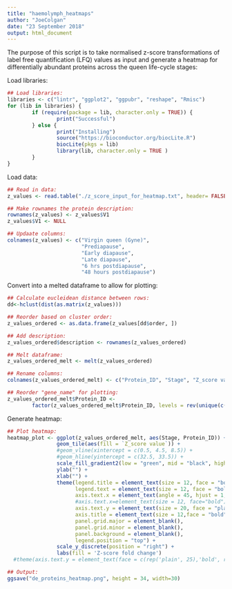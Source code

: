 ```yaml
---
title: "haemolymph_heatmaps"
author: "JoeColgan"
date: "23 September 2018"
output: html_document
---
```


The purpose of this script is to take normalised z-score transformations of label free quantification (LFQ) values as input and generate a heatmap for differentially abundant proteins across the queen life-cycle stages:

Load libraries:

```r
## Load libraries:
libraries <- c("lintr", "ggplot2", "ggpubr", "reshape", "Rmisc")
for (lib in libraries) {
        if (require(package = lib, character.only = TRUE)) {
                print("Successful")
        } else {
                print("Installing")
                source("https://bioconductor.org/biocLite.R")
                biocLite(pkgs = lib)
                library(lib, character.only = TRUE )
        }
}
```
Load data:

```r
## Read in data:
z_values <- read.table("./z_score_input_for_heatmap.txt", header= FALSE)

## Make rownames the protein description:
rownames(z_values) <- z_values$V1
z_values$V1 <- NULL

## Updaate columns:
colnames(z_values) <- c("Virgin queen (Gyne)", 
                        "Prediapause", 
                        "Early diapause", 
                        "Late diapause", 
                        "6 hrs postdiapause", 
                        "48 hours postdiapause")
```

Convert into a melted dataframe to allow for plotting:

```r
## Calculate eucleidean distance between rows:
dd<-hclust(dist(as.matrix(z_values)))

## Reorder based on cluster order:
z_values_ordered <- as.data.frame(z_values[dd$order, ])

## Add description:
z_values_ordered$description <- rownames(z_values_ordered)

## Melt dataframe:
z_values_ordered_melt <- melt(z_values_ordered)

## Rename columns:
colnames(z_values_ordered_melt) <- c("Protein_ID", "Stage", "Z_score value")

## Reorder "gene_name" for plotting:
z_values_ordered_melt$Protein_ID <- 
        factor(z_values_ordered_melt$Protein_ID, levels = rev(unique(c(as.character(unlist(z_values_ordered_melt$Protein_ID))))))
```

Generate heatmap:

```r
## Plot heatmap:
heatmap_plot <- ggplot(z_values_ordered_melt, aes(Stage, Protein_ID)) +
                geom_tile(aes(fill = `Z_score value`)) +
                #geom_vline(xintercept = c(0.5, 4.5, 8.5)) +
                #geom_hline(yintercept = c(32.5, 33.5)) + 
                scale_fill_gradient2(low = "green", mid = "black", high = "red") +
                ylab("") +
                xlab("") +
                theme(legend.title = element_text(size = 12, face = "bold"),
                      legend.text = element_text(size = 12, face = "bold"),
                      axis.text.x = element_text(angle = 45, hjust = 1, size = 17, face = "bold"),
                      #axis.text.x=element_text(size = 12, face="bold"),
                      axis.text.y = element_text(size = 20, face = "plain", colour="black"),
                      axis.title = element_text(size = 12,face = "bold"),
                      panel.grid.major = element_blank(),
                      panel.grid.minor = element_blank(),
                      panel.background = element_blank(),
                      legend.position = "top") +
                scale_y_discrete(position = "right") +
                labs(fill = 'Z-score fold change')
  #theme(axis.text.y = element_text(face = c(rep('plain', 25),'bold', rep("plain", 20)))) 

## Output:
ggsave("de_proteins_heatmap.png", height = 34, width=30)
```

